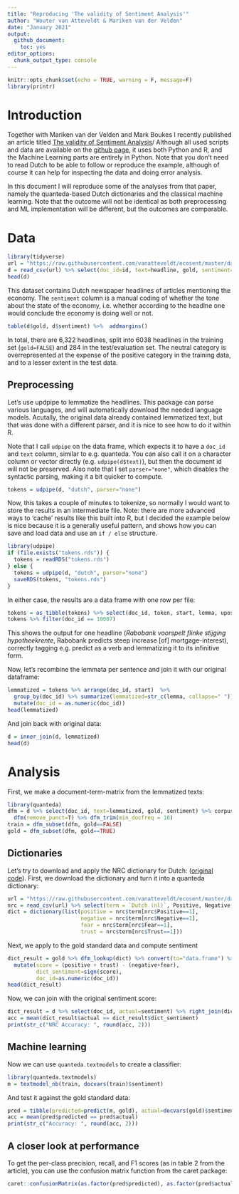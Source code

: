 ```yaml
---
title: "Reproducing 'The validity of Sentiment Analysis'"
author: "Wouter van Atteveldt & Mariken van der Velden"
date: "January 2021"
output: 
  github_document:
    toc: yes
editor_options: 
  chunk_output_type: console
---
```


```r
knitr::opts_chunk$set(echo = TRUE, warning = F, message=F)
library(printr)
```

# Introduction 

Together with Mariken van der Velden and Mark Boukes I recently published an article titled [The validity of Sentiment Analysis](https://raw.githubusercontent.com/vanatteveldt/ecosent/master/report/atteveldt_sentiment.pdf)/
Although all used scripts and data are available on the [github page](https://github.com/vanatteveldt/ecosent),
it uses both Python and R, and the Machine Learning parts are entirely in Python.
Note that you don't need to read Dutch to be able to follow or reproduce the example,
although of course it can help for inspecting the data and doing error analysis.

In this document I will reproduce some of the analyses from that paper,
namely the quanteda-based Dutch dictionaries and the classical machine learning.
Note that the outcome will not be identical as both preprocessing and ML implementation will be different,
but the outcomes are comparable. 

# Data 

```r
library(tidyverse)
url = "https://raw.githubusercontent.com/vanatteveldt/ecosent/master/data/intermediate/sentences_ml.csv"
d = read_csv(url) %>% select(doc_id=id, text=headline, gold, sentiment=value)
head(d)
```

This dataset contains Dutch newspaper headlines of articles mentioning the economy. 
The `sentiment` column is a manual coding of whether the tone about the state of the economy, 
i.e. whether according to the headlne one would conclude the economy is doing well or not. 

```r
table(d$gold, d$sentiment) %>%  addmargins()
```

In total, there are 6,322 headlines, split into 6038 headlines in the training set (`gold=FALSE`) and 284 in the test/evaluation set.
The neutral category is overrepresented at the expense of the positive category in the training data,
and to a lesser extent in the test data. 

## Preprocessing

Let's use updpipe to lemmatize the headlines. 
This package can parse various languages, and will automatically download the needed language models.
Acutally, the original data already contained lemmatized text, but that was done with a different parser,
and it is nice to see how to do it within R. 

Note that I call `udpipe` on the data frame, which expects it to have a `doc_id` and `text` column,
similar to e.g. quanteda. 
You can also call it on a character column or vector directly (e.g. `udpipe(d$text)`),
but then the document id will not be preserved. 
Also note that I set `parser="none"`, which disables the syntactic parsing,  making it a bit quicker to compute. 

```r
tokens = udpipe(d, "dutch", parser="none")
```

Now, this takes a couple of minutes to tokenize, so normally I would want to store the results in an intermediate file. 
Note: there are more advanced ways to 'cache' results like this built into R, but I decided the example below is nice because it
is a generally useful pattern, and shows how you can save and load data  and use an `if / else` structure.

```r
library(udpipe)
if (file.exists("tokens.rds")) {
  tokens = readRDS("tokens.rds")
} else {
  tokens = udpipe(d, "dutch", parser="none")
  saveRDS(tokens, "tokens.rds")
}
```

In either case, the results are a data frame with one row per file:

```r
tokens = as_tibble(tokens) %>% select(doc_id, token, start, lemma, upos)
tokens %>% filter(doc_id == 10007)
```

This shows the output for one headline (*Rabobank voorspelt flinke stijging hypotheekrente*, Rabobank predicts steep increase [of] mortgage-interest),
correctly tagging e.g. predict as a verb and lemmatizing it to its infinitive form. 

Now, let's recombine the lemmata per sentence and join it with our original dataframe:

```r
lemmatized = tokens %>% arrange(doc_id, start)  %>% 
  group_by(doc_id) %>% summarize(lemmatized=str_c(lemma, collapse=" ")) %>% 
  mutate(doc_id = as.numeric(doc_id))
head(lemmatized)
```

And join back with original data:

```r
d = inner_join(d, lemmatized)
head(d)
```

# Analysis

First, we make a document-term-matrix from the lemmatized texts:

```r
library(quanteda)
dfm = d %>% select(doc_id, text=lemmatized, gold, sentiment) %>% corpus %>% 
  dfm(remove_punct=T) %>% dfm_trim(min_docfreq = 10)
train = dfm_subset(dfm, gold==FALSE)
gold = dfm_subset(dfm, gold==TRUE)
```

## Dictionaries

Let's try to download and apply the NRC dictionary for Dutch: ([original code](https://github.com/vanatteveldt/ecosent/blob/master/src/data-processing/11_apply_dictionaries_quanteda.R)).
First, we download the dictionary and turn it into a quanteda dictionary:

```r
url = "https://raw.githubusercontent.com/vanatteveldt/ecosent/master/data/raw/dictionaries/NRC-Emotion-Lexicon-v0.92-In105Languages-Nov2017Translations.csv"
nrc = read_csv(url) %>% select(term = `Dutch (nl)`, Positive, Negative, Fear, Trust) %>% filter(term != 'NO TRANSLATION')
dict = dictionary(list(positive = nrc$term[nrc$Positive==1],
                       negative = nrc$term[nrc$Negative==1],
                       fear = nrc$term[nrc$Fear==1],
                       trust = nrc$term[nrc$Trust==1]))
```

Next, we apply to the gold standard data and compute sentiment

```r
dict_result = gold %>% dfm_lookup(dict) %>% convert(to="data.frame") %>% as_tibble() %>% 
  mutate(score = (positive + trust) - (negative+fear), 
         dict_sentiment=sign(score),
         doc_id=as.numeric(doc_id))
head(dict_result)
```

Now, we can join with the original sentiment score:

```r
dict_result = d %>% select(doc_id, actual=sentiment) %>% right_join(dict_result)
acc = mean(dict_result$actual == dict_result$dict_sentiment)
print(str_c("NRC Accuracy: ", round(acc, 2)))
```

## Machine learning

Now we can use `quanteda.textmodels` to create a classifier:

```r
library(quanteda.textmodels)
m = textmodel_nb(train, docvars(train)$sentiment)
```

And test it against the gold standard data:

```r
pred = tibble(predicted=predict(m, gold), actual=docvars(gold)$sentiment)
acc = mean(pred$predicted == pred$actual)
print(str_c("Accuracy: ", round(acc, 2)))
```

## A closer look at performance

To get the per-class precision, recall, and F1 scores (as in table 2 from the article),
you can use the confusion matrix function from the caret package:

```r
caret::confusionMatrix(as.factor(pred$predicted), as.factor(pred$actual), mode="prec_recall")
```
